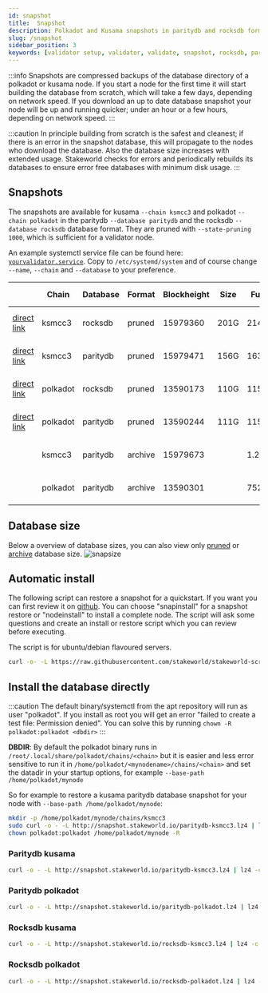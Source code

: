 ```yaml
---
id: snapshot
title:  Snapshot
description: Polkadot and Kusama snapshots in paritydb and rocksdb format
slug: /snapshot
sidebar_position: 3
keywords: [validator setup, validator, validate, snapshot, rocksdb, paritydb, pruning, polkadot, kusama]
---
```


:::info
Snapshots are compressed backups of the database directory of a polkadot or kusama node. If you start a node for the first time it will start building the database from scratch, which will take a few days, depending on network speed. If you download an up to date database snapshot your node will be up and running quicker; under an hour or a few hours, depending on network speed.
:::

:::caution
In principle building from scratch is the safest and cleanest; if there is an error in the snapshot database, this will propagate to the nodes who download the database. Also the database size increases with extended usage. Stakeworld checks for errors and periodically rebuilds its databases to ensure error free databases with minimum disk usage.
:::

## Snapshots

The snapshots are available for kusama `--chain ksmcc3` and polkadot `--chain polkadot` in the paritydb `--database paritydb` and the rocksdb `--database rocksdb` database format. They are pruned with `--state-pruning 1000`, which is sufficient for a validator node.

An example systemctl service file can be found here: [`yourvalidator.service`](/files/yourvalidator.service). Copy to `/etc/systemd/system` and of course change `--name`, `--chain` and `--database` to your preference.


|  | Chain    | Database   | Format | Blockheight | Size       | Full         | Creation date     |
| ------------------------| ----------- | -------- | ------- | ----------- | ---------- | ------------ | -------- |
| [direct link](http://snapshot.stakeworld.io/rocksdb-ksmcc3.lz4) | ksmcc3 | rocksdb | pruned | 15979360 | 201G | 214G | Sat 31 Dec @ 02:22 |
| [direct link](http://snapshot.stakeworld.io/paritydb-ksmcc3.lz4) | ksmcc3 | paritydb | pruned | 15979471 | 156G | 163G | Sat 31 Dec @ 02:33 |
| [direct link](http://snapshot.stakeworld.io/rocksdb-polkadot.lz4) | polkadot | rocksdb | pruned | 13590173 | 110G | 115G | Sat 31 Dec @ 02:40 |
| [direct link](http://snapshot.stakeworld.io/paritydb-polkadot.lz4) | polkadot | paritydb | pruned | 13590244 | 111G | 115G | Sat 31 Dec @ 02:47 |
| | ksmcc3 | paritydb | archive | 15979673 | | 1.2T | Sat 31 Dec @ 02:53 |
| | polkadot | paritydb | archive | 13590301 | | 752G | Sat 31 Dec @ 02:53 |

## Database size

Below a overview of database sizes, you can also view only [pruned](/img/prunedsize.png) or [archive](/img/archivesize.png) database size.
![snapsize](/img/snapsize.png)

## Automatic install

The following script can restore a snapshot for a quickstart. If you want you can first review it on [github](https://github.com/stakeworld/stakeworld-scripts/blob/master/node-install.sh). You can choose "snapinstall" for a snapshot restore or "nodeinstall" to install a complete node. The script will ask some questions and create an install or restore script which you can review before executing.

The script is for ubuntu/debian flavoured servers.

```bash
curl -o- -L https://raw.githubusercontent.com/stakeworld/stakeworld-scripts/master/node-install.sh | bash
```

## Install the database directly

:::caution
The default binary/systemctl from the apt repository will run as user "polkadot". If you install as root you will get an error "failed to create a test file: Permission denied". You can solve this by running `chown -R polkadot:polkadot <dbdir>`
:::

**DBDIR**: By default the polkadot binary runs in `/root/.local/share/polkadot/chains/<chain>` but it is easier and less error sensitive to run it in `/home/polkadot/<mynodename>/chains/<chain>` and set the datadir in your startup options, for example `--base-path /home/polkadot/mynode`

So for example to restore a kusama paritydb database snapshot for your node with `--base-path /home/polkadot/mynode`:

```bash
mkdir -p /home/polkadot/mynode/chains/ksmcc3
sudo curl -o - -L http://snapshot.stakeworld.io/paritydb-ksmcc3.lz4 | lz4 -c -d - | tar -x -C /home/polkadot/mynode/chains/ksmcc3
chown polkadot:polkadot /home/polkadot/mynode -R
``` 

### Paritydb kusama
```bash
curl -o - -L http://snapshot.stakeworld.io/paritydb-ksmcc3.lz4 | lz4 -c -d - | tar -x -C DBDIR
```

### Paritydb polkadot
```bash
curl -o - -L http://snapshot.stakeworld.io/paritydb-polkadot.lz4 | lz4 -c -d - | tar -x -C DBDIR
```

### Rocksdb kusama
```bash
curl -o - -L http://snapshot.stakeworld.io/rocksdb-ksmcc3.lz4 | lz4 -c -d - | tar -x -C DBDIR
```

### Rocksdb polkadot
```bash
curl -o - -L http://snapshot.stakeworld.io/rocksdb-polkadot.lz4 | lz4 -c -d - | tar -x -C DBDIR
```
